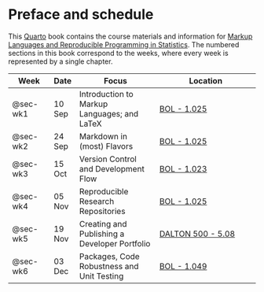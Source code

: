 # Preface and schedule {.unnumbered}

This [Quarto](https://quarto.org) book contains the course materials and information for [Markup Languages and Reproducible Programming in Statistics](https://osiris-student.uu.nl/#/onderwijscatalogus/extern/cursus?cursuscode=202000010&taal=en&collegejaar=huidig). The numbered sections in this book correspond to the weeks, where every week is represented by a single chapter. 

| Week                  | Date   | Focus                                       | Location                                                |
|-----------------------|--------|---------------------------------------------|---------------------------------------------------------|
| @sec-wk1 | 10 Sep | Introduction to Markup Languages; and LaTeX | [BOL - 1.025](https://students.uu.nl/bolognalaan-101)      |
| @sec-wk2 | 24 Sep | Markdown in (most) Flavors                  | [BOL - 1.025](https://students.uu.nl/bolognalaan-101)      |
| @sec-wk3 | 15 Oct | Version Control and Development Flow        | [BOL - 1.023](https://students.uu.nl/bolognalaan-101) |
| @sec-wk4 | 05 Nov | Reproducible Research Repositories          | [BOL - 1.025](https://students.uu.nl/bolognalaan-101)      |
| @sec-wk5 | 19 Nov | Creating and Publishing a Developer Portfolio                         | [DALTON 500 - 5.08](https://students.uu.nl/daltonlaan-500-0)      |
| @sec-wk6 | 03 Dec | Packages, Code Robustness and Unit Testing  | [BOL - 1.049](https://students.uu.nl/bolognalaan-101)      |
